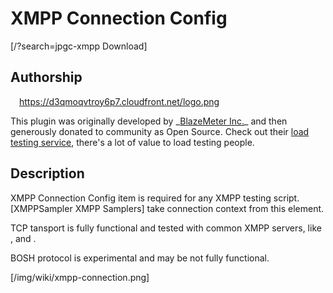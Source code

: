 = XMPP Connection Config =
<span class=''>[/?search=jpgc-xmpp <i class='fa fa-download'></i> Download]</span>

== Authorship ==
<span class="pull-right" style="margin-left: 1em">
[http://blazemeter.com/?utm_source=jmplinnerpages&utm_medium=cpc&utm_content=jmpininnerpgs&utm_campaign=JMeter%2BPlug%2BIn%2BWiki https://d3qmoqvtroy6p7.cloudfront.net/logo.png]
</span>

This plugin was originally developed by _[http://blazemeter.com/?utm_source=jmplinnerpages&utm_medium=cpc&utm_content=jmpininnerpgs&utm_campaign=JMeter%2BPlug%2BIn%2BWiki BlazeMeter Inc.]_ and then generously donated to community as Open Source. 
Check out their [http://blazemeter.com/?utm_source=jmplinnerpages&utm_medium=cpc&utm_content=jmpininnerpgs&utm_campaign=JMeter%2BPlug%2BIn%2BWiki load testing service], 
there's a lot of value to load testing people.

== Description ==

XMPP Connection Config item is required for any XMPP testing script. [XMPPSampler XMPP Samplers] take connection context from this element.

TCP tansport is fully functional and tested with common XMPP servers, like {{{ejabberd}}}, {{{openfire}}} and {{{hipchat}}}.

BOSH protocol is experimental and may be not fully functional.

[/img/wiki/xmpp-connection.png]